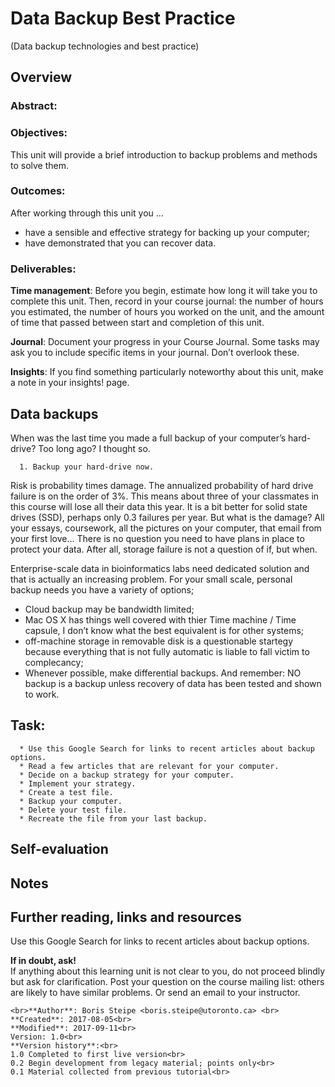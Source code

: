 # Data Backup Best Practice {#backup}
(Data backup technologies and best practice)
 
## Overview 
### Abstract:

### Objectives:
This unit will provide a brief introduction to backup problems and methods to solve them.

### Outcomes:
After working through this unit you ...

  * have a sensible and effective strategy for backing up your computer;
  * have demonstrated that you can recover data.

### Deliverables:
**Time management**: Before you begin, estimate how long it will take you to complete this unit. Then, record in your course journal: the number of hours you estimated, the number of hours you worked on the unit, and the amount of time that passed between start and completion of this unit.

**Journal**: Document your progress in your Course Journal. Some tasks may ask you to include specific items in your journal. Don't overlook these.

**Insights**: If you find something particularly noteworthy about this unit, make a note in your insights! page.


## Data backups
When was the last time you made a full backup of your computer's hard-drive? Too long ago? I thought so.

```block
  1. Backup your hard-drive now.
```

Risk is probability times damage. The annualized probability of hard drive failure is on the order of 3%. This means about three of your classmates in this course will lose all their data this year. It is a bit better for solid state drives (SSD), perhaps only 0.3 failures per year. But what is the damage? All your essays, coursework, all the pictures on your computer, that email from your first love... There is no question you need to have plans in place to protect your data. After all, storage failure is not a question of if, but when.

Enterprise-scale data in bioinformatics labs need dedicated solution and that is actually an increasing problem. For your small scale, personal backup needs you have a variety of options;

  * Cloud backup may be bandwidth limited;
  * Mac OS X has things well covered with thier Time machine / Time capsule, I don't know what the best equivalent is for other systems;
  * off-machine storage in removable disk is a questionable startegy because everything that is not fully automatic is liable to fall victim to complecancy;
  * Whenever possible, make differential backups. And remember: NO backup is a backup unless recovery of data has been tested and shown to work.

## Task:
```block
  * Use this Google Search for links to recent articles about backup options.
  * Read a few articles that are relevant for your computer.
  * Decide on a backup strategy for your computer.
  * Implement your strategy.
  * Create a test file.
  * Backup your computer.
  * Delete your test file.
  * Recreate the file from your last backup.
```

## Self-evaluation
## Notes
## Further reading, links and resources
Use this Google Search for links to recent articles about backup options.
 
**If in doubt, ask!**<br>
If anything about this learning unit is not clear to you, do not proceed blindly but ask for clarification. Post your question on the course mailing list: others are likely to have similar problems. Or send an email to your instructor.

 
```block2
<br>**Author**: Boris Steipe <boris.steipe@utoronto.ca> <br>
**Created**: 2017-08-05<br>
**Modified**: 2017-09-11<br>
Version: 1.0<br>
**Version history**:<br>
1.0 Completed to first live version<br>
0.2 Begin development from legacy material; points only<br>
0.1 Material collected from previous tutorial<br>
 
```


